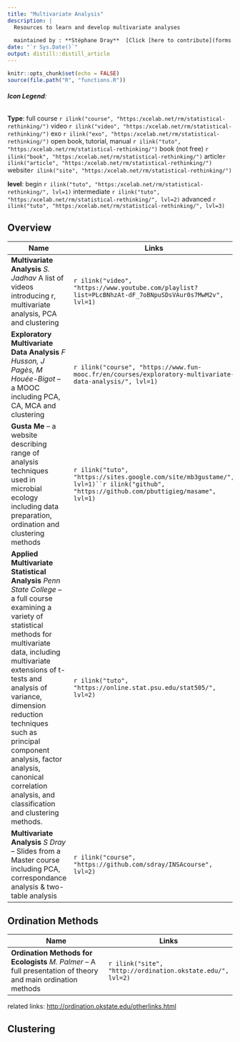 ```yaml
---
title: "Multivariate Analysis"
description: |
  Resources to learn and develop multivariate analyses  
  
  maintained by : **Stéphane Dray**  [Click [here to contribute](forms.html)]{style="float:right"}
date: "`r Sys.Date()`"
output: distill::distill_article
---
```


```r
knitr::opts_chunk$set(echo = FALSE)
source(file.path("R", "functions.R"))
```
###### **Icon Legend**:
**Type**:
full course `r ilink("course", "https:/xcelab.net/rm/statistical-rethinking/")`
video `r ilink("video", "https:/xcelab.net/rm/statistical-rethinking/")`
exo `r ilink("exo", "https:/xcelab.net/rm/statistical-rethinking/")`
open book, tutorial, manual `r ilink("tuto", "https:/xcelab.net/rm/statistical-rethinking/")`
book (not free) `r ilink("book", "https:/xcelab.net/rm/statistical-rethinking/")`
article`r ilink("article", "https:/xcelab.net/rm/statistical-rethinking/")`
website`r ilink("site", "https:/xcelab.net/rm/statistical-rethinking/")`

**level**: begin `r ilink("tuto", "https:/xcelab.net/rm/statistical-rethinking/", lvl=1)` intermediate `r ilink("tuto", "https:/xcelab.net/rm/statistical-rethinking/", lvl=2)` advanced `r ilink("tuto", "https:/xcelab.net/rm/statistical-rethinking/", lvl=3)`


## Overview


| Name                                      | Links |
|-------------------------------------------|-------|
|**Multivariate Analysis** *S. Jadhav* A list of videos introducing r, multivariate analysis, PCA and clustering|`r ilink("video", "https://www.youtube.com/playlist?list=PLcBNhzAt-dF_7oBNpuSDsVAur0s7MwM2v", lvl=1)`|
|**Exploratory Multivariate Data Analysis** *F Husson, J Pagès, M Houée-Bigot* -- a MOOC including PCA, CA, MCA and clustering|`r ilink("course", "https://www.fun-mooc.fr/en/courses/exploratory-multivariate-data-analysis/", lvl=1)`|
|**Gusta Me** -- a website describing range of analysis techniques used in microbial ecology including data preparation, ordination and clustering methods |`r ilink("tuto", "https://sites.google.com/site/mb3gustame/", lvl=1)``r ilink("github", "https://github.com/pbuttigieg/masame", lvl=1)`|
|**Applied Multivariate Statistical Analysis** *Penn State College* -- a full course  examining a variety of statistical methods for multivariate data, including multivariate extensions of t-tests and analysis of variance, dimension reduction techniques such as principal component analysis, factor analysis, canonical correlation analysis, and classification and clustering methods.|`r ilink("tuto", "https://online.stat.psu.edu/stat505/", lvl=2)`|
|**Multivariate Analysis** *S Dray* -- Slides from a Master course including PCA, correspondance analysis & two-table analysis|`r ilink("course", "https://github.com/sdray/INSAcourse", lvl=2)`|




## Ordination Methods
| Name                                      | Links |
|-------------------------------------------|-------|
|**Ordination Methods for Ecologists** *M. Palmer* -- A full presentation of theory and main ordination methods|`r ilink("site", "http://ordination.okstate.edu/", lvl=2)`|

related links: <http://ordination.okstate.edu/otherlinks.html>

## Clustering
